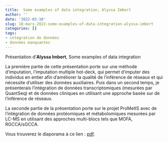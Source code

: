 ```yaml
---
title:  Some examples of data integration, Alyssa Imbert
author: ''
date: '2022-03-10'
slug: 10-mars-2022-some-examples-of-data-integration-alyssa-imbert
categories: []
tags: 
- integration de données
- données manquantes
---
```



Présentation d'**Alyssa Imbert**,  Some examples of data integration

La première partie de cette présentation porte sur une méthode d'imputation, l’imputation multiple hot-deck,  qui permet d’imputer des individus en entier afin d’améliorer la qualité de l’inférence de réseaux et qui nécessite d'utiliser des données auxiliaires. Puis dans un second temps, je présenterais l’intégration de données transcriptomiques (mesurées par QuantSeq) et de données cliniques en utilisant une approche basée sur de l’inférence de réseaux.

La seconde partie de la présentation porte sur le projet ProMetIS avec de l’intégration de données protéomiques et métabolomiques mesurées par LC-MS en utilisant des approches multi-blocs tels que MOFA, RGCCA/sGCCA. 


Vous trouverez le diaporama à ce lien : [pdf](/diapos/biopuces_imbert_2022_03_10.pdf).


